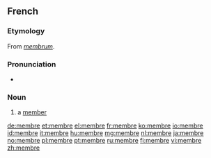 ==French==

===Etymology===
From {{etyl|la|fr}} ''[[membrum]]''.

===Pronunciation===
* {{audio|Fr-membre.ogg|audio}}

===Noun===
{{fr-noun|m}}

# a [[member]]

[[de:membre]]
[[et:membre]]
[[el:membre]]
[[fr:membre]]
[[ko:membre]]
[[io:membre]]
[[id:membre]]
[[it:membre]]
[[hu:membre]]
[[mg:membre]]
[[nl:membre]]
[[ja:membre]]
[[no:membre]]
[[pl:membre]]
[[pt:membre]]
[[ru:membre]]
[[fi:membre]]
[[vi:membre]]
[[zh:membre]]